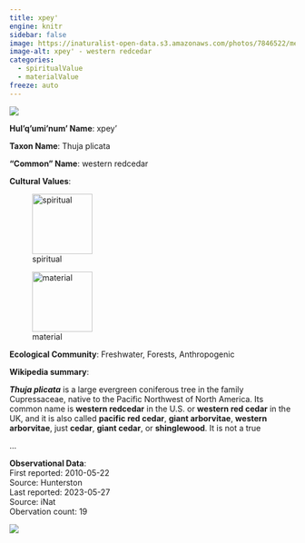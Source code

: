 ```yaml
---
title: xpey'
engine: knitr
sidebar: false
image: https://inaturalist-open-data.s3.amazonaws.com/photos/7846522/medium.jpeg
image-alt: xpey' - western redcedar
categories:
  - spiritualValue
  - materialValue
freeze: auto
---
```

![](https://inaturalist-open-data.s3.amazonaws.com/photos/7846522/medium.jpeg){fig-alt="xpey' - western redcedar"}

**Hul'q'umi'num' Name**: xpey'



**Taxon Name**: Thuja plicata

**"Common" Name**: western redcedar

**Cultural Values**:  

::: {layout-nrow=1 style="width:60%"}
![spiritual](/files/spiritual.svg){width=106px}

![material](/files/material.svg){width=106px}
:::

**Ecological Community**: Freshwater, Forests, Anthropogenic

**Wikipedia summary**:  
<p class="mw-empty-elt">

</p>

<p><i><b>Thuja plicata</b></i> is a large evergreen coniferous tree in the family Cupressaceae, native to the Pacific Northwest of North America. Its common name is <b>western redcedar</b> in the U.S. or <b>western red cedar</b> in the UK, and it is also called <b>pacific red cedar</b>, <b>giant arborvitae</b>, <b>western arborvitae</b>, just <b>cedar</b>, <b>giant cedar</b>, or <b>shinglewood</b>. It is not a true</p>...

**Observational Data**:   
First reported: 2010-05-22  
Source: Hunterston  
Last reported: 2023-05-27  
Source: iNat  
Obervation count: 19

![](community_dist.png)
